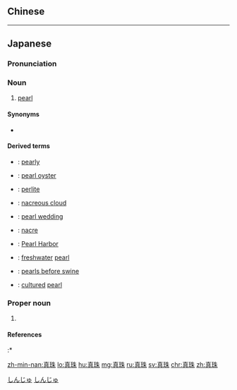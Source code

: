==Chinese==
{{zh-see|珍珠|v}}

----

==Japanese==
{{wikipedia|lang=ja}}
{{ja-kanjitab|しん|しゅ|k2=じゅ|r=y|yomi=o}}

===Pronunciation===
{{ja-pron|yomi=o|しんじゅ|acc=0|acc_ref=DJR,NHK}}

===Noun===
{{ja-noun|しんじゅ}}

# [[pearl]]

====Synonyms====
* {{ja-r|パール}}

====Derived terms====
{{der-top}}
* {{ja-r|真珠色|しんじゅいろ}}: [[pearly]]
* {{ja-r|真珠貝|しんじゅがい}}: [[pearl oyster]]
* {{ja-r|真珠岩|しんじゅがん}}: [[perlite]]
* {{ja-r|真珠雲|しんじゅぐも}}: [[nacreous cloud]]
* {{ja-r|真珠婚式|しんじゅこんしき}}: [[pearl wedding]]
* {{ja-r|真珠層|しんじゅそう}}: [[nacre]]
* {{ja-r|真珠湾|^しんじゅわん}}: [[Pearl Harbor]]
* {{ja-r|淡水真珠|たんすいしんじゅ}}: [[freshwater]] [[pearl]]
* {{ja-r|豚に真珠|ぶた に しんじゅ}}: [[pearls before swine]]
* {{ja-r|養殖真珠|ようしょくしんじゅ}}: [[cultured]] [[pearl]]
{{der-bottom}}

===Proper noun===
{{ja-pos|proper|しんじゅ}}

# {{given name|female|lang=ja|sort=しんじゅ}}

====References====
<references/>
:* {{R:Shogakukan}}

[[Category:ja:Birthstones|しんじゅ]]
[[Category:ja:Gems|しんじゅ]]

[[zh-min-nan:真珠]]
[[lo:真珠]]
[[hu:真珠]]
[[mg:真珠]]
[[ru:真珠]]
[[sv:真珠]]
[[chr:真珠]]
[[zh:真珠]]